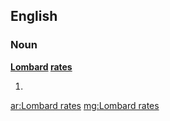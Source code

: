 ==English==

===Noun===
'''[[Lombard]] [[rates]]'''

# {{plural of|[[Lombard rate]]}}

[[ar:Lombard rates]]
[[mg:Lombard rates]]